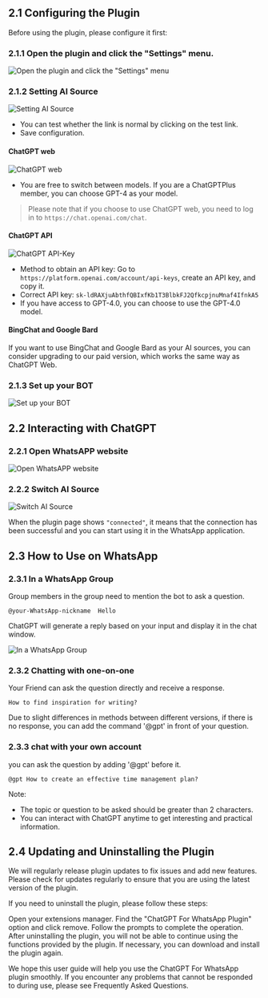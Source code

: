 
## 2.1 Configuring the Plugin
Before using the plugin, please configure it first:

### 2.1.1 Open the plugin and click the "Settings" menu.

![Open the plugin and click the "Settings" menu](/step1.png)

### 2.1.2 Setting AI Source

![Setting AI Source](/aisource.png)

- You can test whether the link is normal by clicking on the test link.
- Save configuration.

#### ChatGPT web
![ChatGPT web](/gptweb.png)
- You are free to switch between models. If you are a ChatGPTPlus member, you can choose GPT-4 as your model. 
> Please note that if you choose to use ChatGPT web, you need to log in to `https://chat.openai.com/chat`.

#### ChatGPT API
![ChatGPT API-Key](/apikey.png)
- Method to obtain an API key: Go to `https://platform.openai.com/account/api-keys`, create an API key, and copy it.
- Correct API key: `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`
- If you have access to GPT-4.0, you can choose to use the GPT-4.0 model.

#### BingChat and Google Bard
If you want to use BingChat and Google Bard as your AI sources, you can consider upgrading to our paid version, which works the same way as ChatGPT Web.

### 2.1.3 Set up your BOT

![Set up your BOT](/setbot.png)

## 2.2 Interacting with ChatGPT

### 2.2.1 Open WhatsAPP website
![Open WhatsAPP website](/openwhatsapp.png)

### 2.2.2 Switch AI Source
![Switch AI Source](/connected.png)

When the plugin page shows `"connected"`, it means that the connection has been successful and you can start using it in the WhatsApp application.

## 2.3 How to Use on WhatsApp

### 2.3.1 In a WhatsApp Group

Group members in the group need to mention the bot to ask a question. 
```
@your-WhatsApp-nickname  Hello
```
ChatGPT will generate a reply based on your input and display it in the chat window.

![In a WhatsApp Group](/whatsappgroup.jpg)

### 2.3.2 Chatting with one-on-one
Your Friend can ask the question directly and receive a response. 
```
How to find inspiration for writing?
```
Due to slight differences in methods between different versions, if there is no response, you can add the command '@gpt' in front of your question. 

### 2.3.3 chat with your own account
you can ask the question by adding '@gpt' before it.

```
@gpt How to create an effective time management plan? 
```

Note:
- The topic or question to be asked should be greater than 2 characters.
- You can interact with ChatGPT anytime to get interesting and practical information.

## 2.4 Updating and Uninstalling the Plugin
We will regularly release plugin updates to fix issues and add new features. Please check for updates regularly to ensure that you are using the latest version of the plugin.

If you need to uninstall the plugin, please follow these steps:

Open your extensions manager.
Find the "ChatGPT For WhatsApp Plugin" option and click remove.
Follow the prompts to complete the operation.
After uninstalling the plugin, you will not be able to continue using the functions provided by the plugin. If necessary, you can download and install the plugin again.

We hope this user guide will help you use the ChatGPT For WhatsApp plugin smoothly. If you encounter any problems that cannot be responded to during use, please see Frequently Asked Questions.